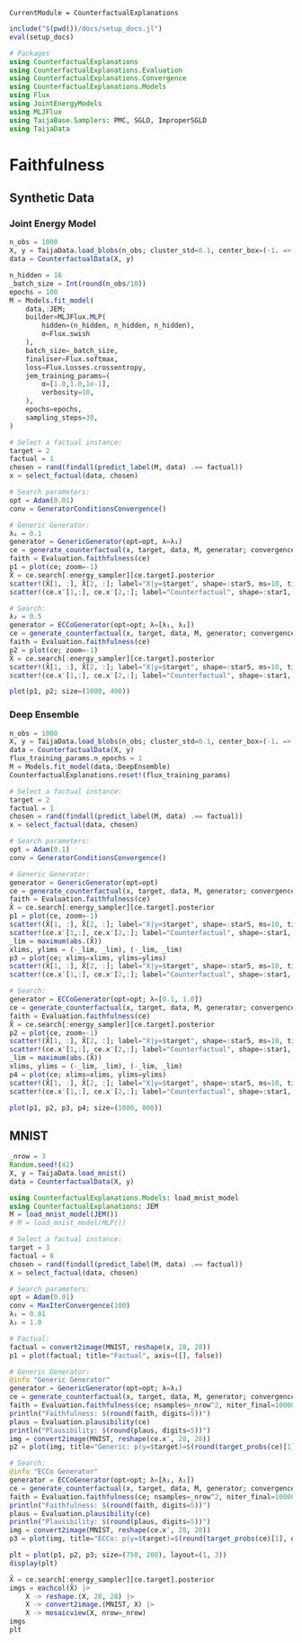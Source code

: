 ```@meta
CurrentModule = CounterfactualExplanations 
```

```julia
include("$(pwd())/docs/setup_docs.jl")
eval(setup_docs)

# Packages
using CounterfactualExplanations
using CounterfactualExplanations.Evaluation
using CounterfactualExplanations.Convergence
using CounterfactualExplanations.Models
using Flux
using JointEnergyModels
using MLJFlux
using TaijaBase.Samplers: PMC, SGLD, ImproperSGLD
using TaijaData
```

# Faithfulness

## Synthetic Data

### Joint Energy Model

```julia
n_obs = 1000
X, y = TaijaData.load_blobs(n_obs; cluster_std=0.1, center_box=(-1. => 1.))
data = CounterfactualData(X, y)

n_hidden = 16
_batch_size = Int(round(n_obs/10))
epochs = 100
M = Models.fit_model(
    data,:JEM;
    builder=MLJFlux.MLP(
        hidden=(n_hidden, n_hidden, n_hidden), 
        σ=Flux.swish
    ),
    batch_size=_batch_size,
    finaliser=Flux.softmax,
    loss=Flux.Losses.crossentropy,
    jem_training_params=(
        α=[1.0,1.0,1e-1],
        verbosity=10,
    ),
    epochs=epochs,
    sampling_steps=30,
)
```

```julia
# Select a factual instance:
target = 2
factual = 1
chosen = rand(findall(predict_label(M, data) .== factual))
x = select_factual(data, chosen)

# Search parameters:
opt = Adam(0.01)
conv = GeneratorConditionsConvergence()

# Generic Generator:
λ₁ = 0.1
generator = GenericGenerator(opt=opt, λ=λ₁)
ce = generate_counterfactual(x, target, data, M, generator; convergence=conv, num_counterfactuals=5)
faith = Evaluation.faithfulness(ce)
p1 = plot(ce; zoom=-1)
X̂ = ce.search[:energy_sampler][ce.target].posterior
scatter!(X̂[1, :], X̂[2, :]; label="X|y=$target", shape=:star5, ms=10, title="Generic Generator ($(round(faith, digits=5)))", color=3, alpha=0.1)
scatter!(ce.x′[1,:], ce.x′[2,:]; label="Counterfactual", shape=:star1, ms=20, color=4)

# Search:
λ₂ = 0.5
generator = ECCoGenerator(opt=opt; λ=[λ₁, λ₂])
ce = generate_counterfactual(x, target, data, M, generator; convergence=conv, num_counterfactuals=5)
faith = Evaluation.faithfulness(ce)
p2 = plot(ce; zoom=-1)
X̂ = ce.search[:energy_sampler][ce.target].posterior
scatter!(X̂[1, :], X̂[2, :]; label="X|y=$target", shape=:star5, ms=10, title="ECCo Generator ($(round(faith, digits=5)))", color=3, alpha=0.1)
scatter!(ce.x′[1,:], ce.x′[2,:]; label="Counterfactual", shape=:star1, ms=20, color=4)

plot(p1, p2; size=(1000, 400))
```

### Deep Ensemble

```julia
n_obs = 1000
X, y = TaijaData.load_blobs(n_obs; cluster_std=0.1, center_box=(-1. => 1.))
data = CounterfactualData(X, y)
flux_training_params.n_epochs = 1
M = Models.fit_model(data,:DeepEnsemble)
CounterfactualExplanations.reset!(flux_training_params)
```

```julia
# Select a factual instance:
target = 2
factual = 1
chosen = rand(findall(predict_label(M, data) .== factual))
x = select_factual(data, chosen)

# Search parameters:
opt = Adam(0.1)
conv = GeneratorConditionsConvergence()

# Generic Generator:
generator = GenericGenerator(opt=opt)
ce = generate_counterfactual(x, target, data, M, generator; convergence=conv, initialization=:identity)
faith = Evaluation.faithfulness(ce)
X̂ = ce.search[:energy_sampler][ce.target].posterior
p1 = plot(ce, zoom=-1)
scatter!(X̂[1, :], X̂[2, :]; label="X|y=$target", shape=:star5, ms=10, title="Generic Generator ($(round(faith, digits=5)))", color=3, alpha=0.1)
scatter!(ce.x′[1,:], ce.x′[2,:]; label="Counterfactual", shape=:star1, ms=20, color=4)
_lim = maximum(abs.(X̂))
xlims, ylims = (-_lim, _lim), (-_lim, _lim)
p3 = plot(ce; xlims=xlims, ylims=ylims)
scatter!(X̂[1, :], X̂[2, :]; label="X|y=$target", shape=:star5, ms=10, title="Generic Generator ($(round(faith, digits=5)))", color=3, alpha=0.1)
scatter!(ce.x′[1,:], ce.x′[2,:]; label="Counterfactual", shape=:star1, ms=20, color=4)

# Search:
generator = ECCoGenerator(opt=opt; λ=[0.1, 1.0])
ce = generate_counterfactual(x, target, data, M, generator; convergence=conv, initialization=:identity)
faith = Evaluation.faithfulness(ce)
X̂ = ce.search[:energy_sampler][ce.target].posterior
p2 = plot(ce, zoom=-1)
scatter!(X̂[1, :], X̂[2, :]; label="X|y=$target", shape=:star5, ms=10, title="ECCo Generator ($(round(faith, digits=5)))", color=3, alpha=0.1)
scatter!(ce.x′[1,:], ce.x′[2,:]; label="Counterfactual", shape=:star1, ms=20, color=4)
_lim = maximum(abs.(X̂))
xlims, ylims = (-_lim, _lim), (-_lim, _lim)
p4 = plot(ce; xlims=xlims, ylims=ylims)
scatter!(X̂[1, :], X̂[2, :]; label="X|y=$target", shape=:star5, ms=10, title="ECCo Generator ($(round(faith, digits=5)))", color=3, alpha=0.1)
scatter!(ce.x′[1,:], ce.x′[2,:]; label="Counterfactual", shape=:star1, ms=20, color=4)

plot(p1, p2, p3, p4; size=(1000, 800))
```

## MNIST

```julia
_nrow = 3
Random.seed!(42)
X, y = TaijaData.load_mnist()
data = CounterfactualData(X, y)

using CounterfactualExplanations.Models: load_mnist_model
using CounterfactualExplanations: JEM
M = load_mnist_model(JEM())
# M = load_mnist_model(MLP())

# Select a factual instance:
target = 3
factual = 8
chosen = rand(findall(predict_label(M, data) .== factual))
x = select_factual(data, chosen)

# Search parameters:
opt = Adam(0.01)
conv = MaxIterConvergence(100)
λ₁ = 0.01
λ₂ = 1.0

# Factual:
factual = convert2image(MNIST, reshape(x, 28, 28))
p1 = plot(factual; title="Factual", axis=([], false))

# Generic Generator:
@info "Generic Generator"
generator = GenericGenerator(opt=opt; λ=λ₁)
ce = generate_counterfactual(x, target, data, M, generator; convergence=conv, initialization=:identity)
faith = Evaluation.faithfulness(ce; nsamples=_nrow^2, niter_final=10000)
println("Faithfulness: $(round(faith, digits=5))")
plaus = Evaluation.plausibility(ce)
println("Plausibility: $(round(plaus, digits=5))")
img = convert2image(MNIST, reshape(ce.x′, 28, 28))
p2 = plot(img, title="Generic: p(y=$target)=$(round(target_probs(ce)[1], digits=5))", axis=([], false))

# Search:
@info "ECCo Generator"
generator = ECCoGenerator(opt=opt; λ=[λ₁, λ₂])
ce = generate_counterfactual(x, target, data, M, generator; convergence=conv, initialization=:identity)
faith = Evaluation.faithfulness(ce; nsamples=_nrow^2, niter_final=10000)
println("Faithfulness: $(round(faith, digits=5))")
plaus = Evaluation.plausibility(ce)
println("Plausibility: $(round(plaus, digits=5))")
img = convert2image(MNIST, reshape(ce.x′, 28, 28))
p3 = plot(img, title="ECCo: p(y=$target)=$(round(target_probs(ce)[1], digits=5))", axis=([], false))

plt = plot(p1, p2, p3; size=(750, 200), layout=(1, 3))
display(plt)

X̂ = ce.search[:energy_sampler][ce.target].posterior 
imgs = eachcol(X̂) |>
    X -> reshape.(X, 28, 28) |>
    X -> convert2image.(MNIST, X) |>
    X -> mosaicview(X, nrow=_nrow)
imgs
plt
```

